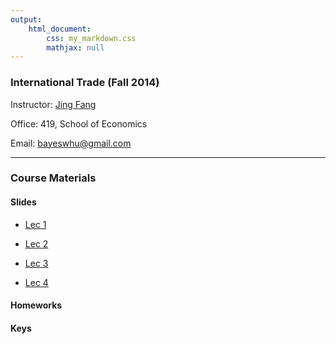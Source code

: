 ```yaml
---
output: 
    html_document:
        css: my_markdown.css
        mathjax: null
---
```


### International Trade (Fall 2014)

Instructor: [Jing Fang](http://bayeswhu.github.io)

Office: 419, School of Economics

Email: [bayeswhu@gmail.com](bayeswhu@gmail.com)

-----

### Course Materials

#### Slides

- [Lec 1](trade/Lec1.html)

- [Lec 2](trade/Lec2.html)

- [Lec 3](trade/Lec3.html)

- [Lec 4](trade/Lec4.html)

<!-- - [Lec 5](r/Lec5.html) -->

<!-- - [Lec 6](r/Lec6.html) -->

<!-- - [Lec 7](r/Lec7.html) -->

#### Homeworks

<!-- - [Homework 1](r/CE1.html) -->

<!-- - [Homework 2](r/CE2.html) -->

<!-- - [Homework 3](r/CE3.html) -->

<!-- - [Homework 4](r/CE4.html) -->

<!-- - [Homework 5](r/CE5.html) -->

<!-- - [Homework 6](r/CE6.html) -->

<!-- - [Homework 7](r/CE7.html) -->

<!-- - [Homework 8](r/CE8.html) -->

<!-- - [Homework 9](r/CE9.html) -->

#### Keys

<!-- - [Key 1](r/CE1_key.html) -->

<!-- - [Key 2](r/CE2_key.html) -->

<!-- - [Key 3](r/CE3_key.html) -->

<!-- - [Key 4](r/CE4_key.html) -->

<!-- - [Key 5](r/CE5_key.html) -->

<!-- - [Key 6](r/CE6_key.html) -->

<!-- - [Key 7](r/CE7_key.html) -->

<!-- - [Key 8](r/CE8_key.html) -->

<!-- - [Key 9](r/CE9_key.html) -->
